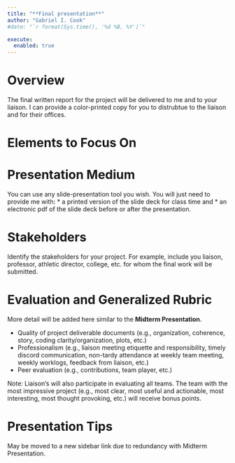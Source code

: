 ```yaml
---
title: "**Final presentation**"
author: "Gabriel I. Cook"
#date: "`r format(Sys.time(), '%d %B, %Y')`"

execute:
  enabled: true
---
```




# **Overview**

The final written report for the project will be delivered to me and to your liaison. I can provide a color-printed copy for you to distrubtue to the liaison and for their offices. 



# **Elements to Focus On**


# **Presentation Medium**

You can use any slide-presentation tool you wish. You will just need to provide me with:
* a printed version of the slide deck for class time and
* an electronic pdf of the slide deck before or after the presentation.


# **Stakeholders**

Identify the stakeholders for your project. For example, include you liaison, professor, athletic director, college, etc. for whom the final work will be submitted.  



# **Evaluation and Generalized Rubric**

More detail will be added here similar to the **Midterm Presentation**.

-   Quality of project deliverable documents (e.g., organization, coherence, story, coding clarity/organization, plots, etc.)
-   Professionalism (e.g., liaison meeting etiquette and responsibility, timely discord communication, non-tardy attendance at weekly team meeting, weekly worklogs, feedback from liaison, etc.)
-   Peer evaluation (e.g., contributions, team player, etc.)

Note: Liaison's will also participate in evaluating all teams. The team with the most impressive project (e.g., most clear, most useful and actionable, most interesting, most thought provoking, etc.) will receive bonus points.


# **Presentation Tips**

May be moved to a new sidebar link due to redundancy with Midterm Presentation.
